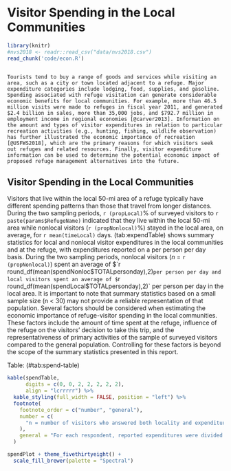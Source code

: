 # Visitor Spending in the Local Communities {#econ}
```r
library(knitr)
#nvs2018 <- readr::read_csv("data/nvs2018.csv")
read_chunk('code/econ.R')
```

```r
```

```block2
Tourists tend to buy a range of goods and services while visiting an area, such as a city or town located adjacent to a refuge. Major expenditure categories include lodging, food, supplies, and gasoline. Spending associated with refuge visitation can generate considerable economic benefits for local communities. For example, more than 46.5 million visits were made to refuges in fiscal year 2011, and generated $2.4 billion in sales, more than 35,000 jobs, and $792.7 million in employment income in regional economies [@carver2013]. Information on the amount and types of visitor expenditures in relation to particular recreation activities (e.g., hunting, fishing, wildlife observation) has further illustrated the economic importance of recreation [@USFWS2018], which are the primary reasons for which visitors seek out refuges and related resources. Finally, visitor expenditure information can be used to determine the potential economic impact of proposed refuge management alternatives into the future.
```


## Visitor Spending in the Local Communities{-}
Visitors that live within the local 50-mi area of a refuge typically have different spending patterns than those that travel from longer distances. During the two sampling periods, `r (propLocal)`% of surveyed visitors to `r paste(params$RefugeName)` indicated that they live within the local 50-mi area while nonlocal visitors (`r (propNonlocal)`%) stayed in the local area, on average, for `r mean(timeLocal)` days. (tab:expendTable) shows summary statistics for local and nonlocal visitor expenditures in the local communities and at the refuge, with expenditures reported on a per person per day basis. During the two sampling periods, nonlocal visitors (_n_ = `r (propNonlocal)`) spent an average of $`r round_df(mean(spendNonloc$TOTALpersonday),2)` per person per day and local visitors spent an average of $`r round_df(mean(spendLocal$TOTALpersonday),2)` per person per day in the local area. It is important to note that summary statistics based on a small sample size (n < 30) may not provide a reliable representation of that population. Several factors should be considered when estimating the economic importance of refuge-visitor spending in the local communities. These factors include the amount of time spent at the refuge, influence of the refuge on the visitors’ decision to take this trip, and the representativeness of primary activities of the sample of surveyed visitors compared to the general population. Controlling for these factors is beyond the scope of the summary statistics presented in this report.

Table: (\#tab:spend-table)
```r
kable(spendTable,
      digits = c(0, 0, 2, 2, 2, 2, 2),
      align = "lcrrrrr") %>%
  kable_styling(full_width = FALSE, position = "left") %>%
  footnote(
    footnote_order = c("number", "general"),
    number = c(
      "n = number of visitors who answered both locality and expenditure questions."
    ),
    general = "For each respondent, reported expenditures were divided by the number of persons in their group that shared expenses in order to determine the spending per person per trip. This number was then divided by the number of days spent in the local area to determine the spending per person per day for each respondent. For respondents who reported spending less than one full day in the local community, trip length was set equal to one day. These visitor spending estimates are appropriate for the sampling periods selected by refuge staff (see [Table] for sampling period dates and (fig:primactFig) for the primary visitor activities in which people participated), and may not be representative of the total population of visitors to this refuge."
  )
```

```r
spendPlot + theme_fivethirtyeight() + 
  scale_fill_brewer(palette = "Spectral")
```
 
